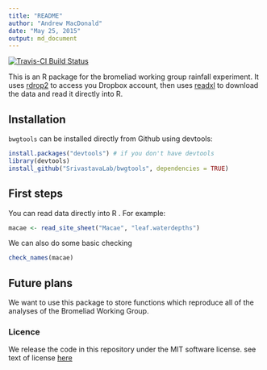 ```yaml
---
title: "README"
author: "Andrew MacDonald"
date: "May 25, 2015"
output: md_document
---
```


[![Travis-CI Build Status](https://travis-ci.org/SrivastavaLab/bwgtools.png?branch=master)](https://travis-ci.org/SrivastavaLab/bwgtools)

This is an R package for the bromeliad working group rainfall experiment. It uses [rdrop2](https://github.com/karthik/rdrop2) to access you Dropbox account, then uses [readxl](https://github.com/hadley/readxl) to download the data and read it directly into R.  

## Installation

`bwgtools` can be installed directly from Github using devtools:

```r
install.packages("devtools") # if you don't have devtools
library(devtools)
install_github("SrivastavaLab/bwgtools", dependencies = TRUE)
```

## First steps

You can read data directly into R . For example:

```r
macae <- read_site_sheet("Macae", "leaf.waterdepths")
```

We can also do some basic checking 

```r
check_names(macae)
```

## Future plans

We want to use this package to store functions which reproduce all of the analyses of the Bromeliad Working Group.

### Licence
We release the code in this repository under the MIT software license. see text of license [here](LICENSE)
